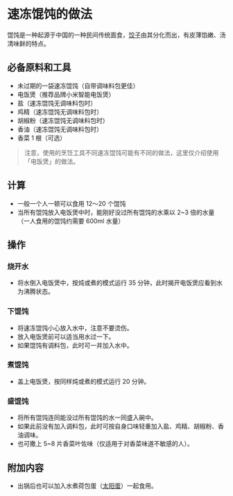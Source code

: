 # 速冻馄饨的做法

馄饨是一种起源于中国的一种民间传统面食，[饺子](./速冻水饺.mdx)由其分化而出，有皮薄馅嫩、汤清味鲜的特点。

## 必备原料和工具

* 未过期的一袋速冻馄饨（自带调味料包更佳）
* 电饭煲（推荐品牌小米智能电饭煲）
* 盐（速冻馄饨无调味料包时）
* 鸡精（速冻馄饨无调味料包时）
* 胡椒粉（速冻馄饨无调味料包时）
* 香油（速冻馄饨无调味料包时）
* 香菜 1 根（可选）

> 注意，使用的烹饪工具不同速冻馄饨可能有不同的做法，这里仅介绍使用「电饭煲」的做法。

## 计算

* 一般一个人一顿可以食用 12～20 个馄饨
* 当所有馄饨放入电饭煲中时，能刚好没过所有馄饨的水乘以 2~3 倍的水量（一人食用的馄饨约需要 600ml 水量）

## 操作

### 烧开水

* 将水倒入电饭煲中，按炖或煮的模式运行 35 分钟，此时揭开电饭煲应看到水为沸腾状态。

### 下馄饨

* 将速冻馄饨小心放入水中，注意不要烫伤。
* 放入电饭煲前可以适当用水过一下。
* 如果馄饨有调料包，此时可一并加入水中。

### 煮馄饨

* 盖上电饭煲，按同样炖或煮的模式运行 20 分钟。

### 盛馄饨

* 将所有馄饨连同能没过所有馄饨的水一同盛入碗中。
* 如果此前没有加入调料包，此时可按自身口味轻重加入盐、鸡精、胡椒粉、香油调味。
* 也可撒上 5~8 片香菜叶佐味（仅适用于对香菜味道不敏感的人）。

## 附加内容

* 出锅后也可以加入水煮荷包蛋（[太阳蛋](../../dishes/breakfast/太阳蛋.mdx)）一起食用。



